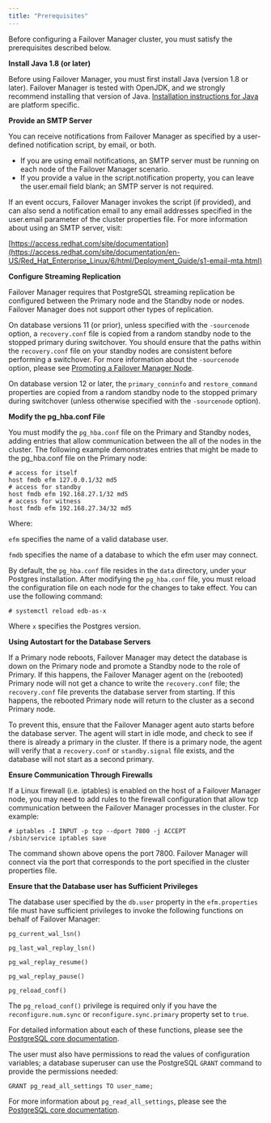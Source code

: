 ```yaml
---
title: "Prerequisites"
---
```


<div id="prerequisites" class="registered_link"></div>

Before configuring a Failover Manager cluster, you must satisfy the prerequisites described below.

**Install Java 1.8 (or later)**

Before using Failover Manager, you must first install Java (version 1.8 or later). Failover Manager is tested with OpenJDK, and we strongly recommend installing that version of Java. [Installation instructions for Java](https://openjdk.java.net/install/) are platform specific.

**Provide an SMTP Server**

You can receive notifications from Failover Manager as specified by a user-defined notification script, by email, or both.

-   If you are using email notifications, an SMTP server must be running on each node of the Failover Manager scenario.
-   If you provide a value in the script.notification property, you can leave the user.email field blank; an SMTP server is not required.

If an event occurs, Failover Manager invokes the script (if provided), and can also send a notification email to any email addresses specified in the user.email parameter of the cluster properties file. For more information about using an SMTP server, visit:

[https://access.redhat.com/site/documentation](https://access.redhat.com/site/documentation/en-US/Red_Hat_Enterprise_Linux/6/html/Deployment_Guide/s1-email-mta.html)

**Configure Streaming Replication**

Failover Manager requires that PostgreSQL streaming replication be configured between the Primary node and the Standby node or nodes. Failover Manager does not support other types of replication.

On database versions 11 (or prior), unless specified with the `-sourcenode` option, a `recovery.conf` file is copied from a random standby node to the stopped primary during switchover. You should ensure that the paths within the `recovery.conf` file on your standby nodes are consistent before performing a switchover. For more information about the `-sourcenode` option, please see [Promoting a Failover Manager Node](../05_using_efm/#promote_node).

On database version 12 or later, the `primary_conninfo` and `restore_command` properties are copied from a random standby node to the stopped primary during switchover (unless otherwise specified with the `-sourcenode` option).

**Modify the pg_hba.conf File**

You must modify the `pg_hba.conf` file on the Primary and Standby nodes, adding entries that allow communication between the all of the nodes in the cluster. The following example demonstrates entries that might be made to the pg_hba.conf file on the Primary node:

```text
# access for itself
host fmdb efm 127.0.0.1/32 md5
# access for standby
host fmdb efm 192.168.27.1/32 md5
# access for witness
host fmdb efm 192.168.27.34/32 md5
```

Where:

 `efm` specifies the name of a valid database user.

 `fmdb` specifies the name of a database to which the efm user may connect.

By default, the `pg_hba.conf` file resides in the `data` directory, under your Postgres installation. After modifying the `pg_hba.conf` file, you must reload the configuration file on each node for the changes to take effect. You can use the following command:

 `# systemctl reload edb-as-x`

Where `x` specifies the Postgres version.

**Using Autostart for the Database Servers**

If a Primary node reboots, Failover Manager may detect the database is down on the Primary node and promote a Standby node to the role of Primary. If this happens, the Failover Manager agent on the (rebooted) Primary node will not get a chance to write the `recovery.conf` file; the `recovery.conf` file prevents the database server from starting. If this happens, the rebooted Primary node will return to the cluster as a second Primary node.

To prevent this, ensure that the Failover Manager agent auto starts before the database server. The agent will start in idle mode, and check to see if there is already a primary in the cluster. If there is a primary node, the agent will verify that a `recovery.conf` or `standby.signal` file exists, and the database will not start as a second primary.

**Ensure Communication Through Firewalls**

If a Linux firewall (i.e. iptables) is enabled on the host of a Failover Manager node, you may need to add rules to the firewall configuration that allow tcp communication between the Failover Manager processes in the cluster. For example:

```text
# iptables -I INPUT -p tcp --dport 7800 -j ACCEPT
/sbin/service iptables save
```

The command shown above opens the port 7800. Failover Manager will connect via the port that corresponds to the port specified in the cluster properties file.

**Ensure that the Database user has Sufficient Privileges**

The database user specified by the `db.user` property in the `efm.properties` file must have sufficient privileges to invoke the following functions on behalf of Failover Manager:

 `pg_current_wal_lsn()`

 `pg_last_wal_replay_lsn()`

 `pg_wal_replay_resume()`

 `pg_wal_replay_pause()`

 `pg_reload_conf()`

The `pg_reload_conf()` privilege is required only if you have the `reconfigure.num.sync` or `reconfigure.sync.primary` property set to `true`.

For detailed information about each of these functions, please see the [PostgreSQL core documentation](https://www.postgresql.org/docs/current/index.html).

The user must also have permissions to read the values of configuration variables; a database superuser can use the PostgreSQL `GRANT` command to provide the permissions needed:

```text
GRANT pg_read_all_settings TO user_name;
```

For more information about `pg_read_all_settings`, please see the [PostgreSQL core documentation](https://www.postgresql.org/docs/current/default-roles.html).
